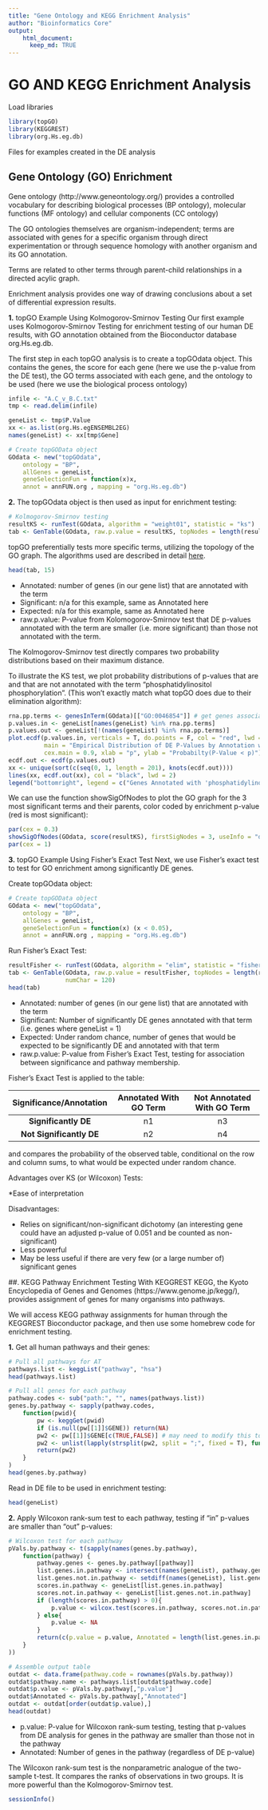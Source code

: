 ```yaml
---
title: "Gene Ontology and KEGG Enrichment Analysis"
author: "Bioinformatics Core"
output:
    html_document:
      keep_md: TRUE
---
```



# GO AND KEGG Enrichment Analysis

Load libraries
```r
library(topGO)
library(KEGGREST)
library(org.Hs.eg.db)
```

Files for examples created in the DE analysis

## Gene Ontology (GO) Enrichment 

Gene ontology (http://www.geneontology.org/) provides a controlled vocabulary for describing biological processes (BP ontology), molecular functions (MF ontology) and cellular components (CC ontology)

The GO ontologies themselves are organism-independent; terms are associated with genes for a specific organism through direct experimentation or through sequence homology with another organism and its GO annotation.

Terms are related to other terms through parent-child relationships in a directed acylic graph.

Enrichment analysis provides one way of drawing conclusions about a set of differential expression results.

**1\.** topGO Example Using Kolmogorov-Smirnov Testing
Our first example uses Kolmogorov-Smirnov Testing for enrichment testing of our human DE results, with GO annotation obtained from the Bioconductor database org.Hs.eg.db. 

The first step in each topGO analysis is to create a topGOdata object.  This contains the genes, the score for each gene (here we use the p-value from the DE test), the GO terms associated with each gene, and the ontology to be used (here we use the biological process ontology)
```r
infile <- "A.C_v_B.C.txt" 
tmp <- read.delim(infile)

geneList <- tmp$P.Value
xx <- as.list(org.Hs.egENSEMBL2EG)
names(geneList) <- xx[tmp$Gene]

# Create topGOData object
GOdata <- new("topGOdata",
	ontology = "BP",
	allGenes = geneList,
	geneSelectionFun = function(x)x,
	annot = annFUN.org , mapping = "org.Hs.eg.db")
```

**2\.** The topGOdata object is then used as input for enrichment testing:
```r
# Kolmogorov-Smirnov testing
resultKS <- runTest(GOdata, algorithm = "weight01", statistic = "ks")
tab <- GenTable(GOdata, raw.p.value = resultKS, topNodes = length(resultKS@score), numChar = 120)
```

topGO preferentially tests more specific terms, utilizing the topology of the GO graph. The algorithms used are described in detail [here](https://academic.oup.com/bioinformatics/article/22/13/1600/193669).

```r
head(tab, 15)
```
* Annotated: number of genes (in our gene list) that are annotated with the term
* Significant: n/a for this example, same as Annotated here
* Expected: n/a for this example, same as Annotated here
* raw.p.value: P-value from Kolomogorov-Smirnov test that DE p-values annotated with the term are smaller (i.e. more significant) than those not annotated with the term.

The Kolmogorov-Smirnov test directly compares two probability distributions based on their maximum distance.  

To illustrate the KS test, we plot probability distributions of p-values that are and that are not annotated with the term "phosphatidylinositol phosphorylation".  (This won't exactly match what topGO does due to their elimination algorithm):
```r
rna.pp.terms <- genesInTerm(GOdata)[["GO:0046854"]] # get genes associated with term
p.values.in <- geneList[names(geneList) %in% rna.pp.terms]
p.values.out <- geneList[!(names(geneList) %in% rna.pp.terms)]
plot.ecdf(p.values.in, verticals = T, do.points = F, col = "red", lwd = 2, xlim = c(0,1),
          main = "Empirical Distribution of DE P-Values by Annotation with 'RNA phosphatidylinositol phosphorylation'",
          cex.main = 0.9, xlab = "p", ylab = "Probabilty(P-Value < p)")
ecdf.out <- ecdf(p.values.out)
xx <- unique(sort(c(seq(0, 1, length = 201), knots(ecdf.out))))
lines(xx, ecdf.out(xx), col = "black", lwd = 2)
legend("bottomright", legend = c("Genes Annotated with 'phosphatidylinositol phosphorylation'", "Genes Not Annotated with 'phosphatidylinositol phosphorylation'"), lwd = 2, col = 2:1, cex = 0.9)
```

We can use the function showSigOfNodes to plot the GO graph for the 3 most significant terms and their parents, color coded by enrichment p-value (red is most significant):
```r
par(cex = 0.3)
showSigOfNodes(GOdata, score(resultKS), firstSigNodes = 3, useInfo = "def")
par(cex = 1)
```

**3\.** topGO Example Using Fisher's Exact Test
Next, we use Fisher's exact test to test for GO enrichment among significantly DE genes.

Create topGOdata object:
```r

# Create topGOData object
GOdata <- new("topGOdata",
	ontology = "BP",
	allGenes = geneList,
	geneSelectionFun = function(x) (x < 0.05),
	annot = annFUN.org , mapping = "org.Hs.eg.db")


```

Run Fisher's Exact Test:
```r
resultFisher <- runTest(GOdata, algorithm = "elim", statistic = "fisher")
tab <- GenTable(GOdata, raw.p.value = resultFisher, topNodes = length(resultFisher@score),
				numChar = 120)
head(tab)
```
* Annotated: number of genes (in our gene list) that are annotated with the term
* Significant: Number of significantly DE genes annotated with that term (i.e. genes where geneList = 1)
* Expected: Under random chance, number of genes that would be expected to be significantly DE and annotated with that term
* raw.p.value: P-value from Fisher's Exact Test, testing for association between significance and pathway membership.

Fisher's Exact Test is applied to the table:

**Significance/Annotation**|**Annotated With GO Term**|**Not Annotated With GO Term**
:-----:|:-----:|:-----:
**Significantly DE**|n1|n3
**Not Significantly DE**|n2|n4

and compares the probability of the observed table, conditional on the row and column sums, to what would be expected under random chance.  

Advantages over KS (or Wilcoxon) Tests:

*Ease of interpretation

Disadvantages:

* Relies on significant/non-significant dichotomy (an interesting gene could have an adjusted p-value of 0.051 and be counted as non-significant)
* Less powerful
* May be less useful if there are very few (or a large number of) significant genes

##. KEGG Pathway Enrichment Testing With KEGGREST
KEGG, the Kyoto Encyclopedia of Genes and Genomes (https://www.genome.jp/kegg/), provides assignment of genes for many organisms into pathways. 

We will access KEGG pathway assignments for human through the KEGGREST Bioconductor package, and then use some homebrew code for enrichment testing.

**1\.** Get all human pathways and their genes:
```r
# Pull all pathways for AT	
pathways.list <- keggList("pathway", "hsa")
head(pathways.list)

# Pull all genes for each pathway
pathway.codes <- sub("path:", "", names(pathways.list))	
genes.by.pathway <- sapply(pathway.codes,
	function(pwid){
		pw <- keggGet(pwid)
		if (is.null(pw[[1]]$GENE)) return(NA)
		pw2 <- pw[[1]]$GENE[c(TRUE,FALSE)] # may need to modify this to c(FALSE, TRUE) for other organisms
		pw2 <- unlist(lapply(strsplit(pw2, split = ";", fixed = T), function(x)x[1]))
		return(pw2)
	}
)
head(genes.by.pathway)
```

Read in DE file to be used in enrichment testing:
```r
head(geneList)
```

**2\.** Apply Wilcoxon rank-sum test to each pathway, testing if "in" p-values are smaller than "out" p-values:
```r
# Wilcoxon test for each pathway
pVals.by.pathway <- t(sapply(names(genes.by.pathway),
	function(pathway) {
		pathway.genes <- genes.by.pathway[[pathway]]
		list.genes.in.pathway <- intersect(names(geneList), pathway.genes)
		list.genes.not.in.pathway <- setdiff(names(geneList), list.genes.in.pathway)
		scores.in.pathway <- geneList[list.genes.in.pathway]
		scores.not.in.pathway <- geneList[list.genes.not.in.pathway]
		if (length(scores.in.pathway) > 0){
			p.value <- wilcox.test(scores.in.pathway, scores.not.in.pathway, alternative = "less")$p.value
		} else{
			p.value <- NA
		}
		return(c(p.value = p.value, Annotated = length(list.genes.in.pathway)))
	}
))

# Assemble output table
outdat <- data.frame(pathway.code = rownames(pVals.by.pathway))
outdat$pathway.name <- pathways.list[outdat$pathway.code]
outdat$p.value <- pVals.by.pathway[,"p.value"]
outdat$Annotated <- pVals.by.pathway[,"Annotated"]
outdat <- outdat[order(outdat$p.value),]
head(outdat)
```
* p.value: P-value for Wilcoxon rank-sum testing, testing that p-values from DE analysis for genes in the pathway are smaller than those not in the pathway
* Annotated: Number of genes in the pathway (regardless of DE p-value)

The Wilcoxon rank-sum test is the nonparametric analogue of the two-sample t-test.  It compares the ranks of observations in two groups.  It is more powerful than the Kolmogorov-Smirnov test.

```r
sessionInfo()
```
